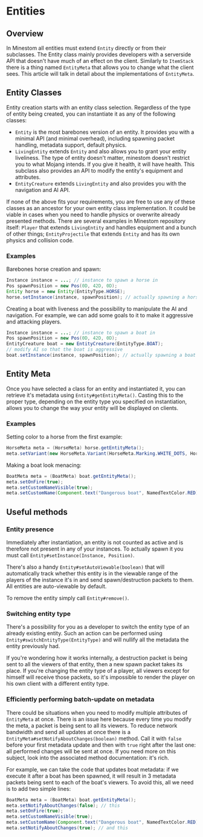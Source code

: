 # Entities

## Overview

In Minestom all entities must extend `Entity` directly or from their subclasses. The Entity class mainly provides developers with a serverside API that doesn't have much of an effect on the client. Similarly to `ItemStack` there is a thing named `EntityMeta` that allows you to change what the client sees. This article will talk in detail about the implementations of `EntityMeta`.

## Entity Classes

Entity creation starts with an entity class selection. Regardless of the type of entity being created, you can instantiate it as any of the following classes:

* `Entity` is the most barebones version of an entity. It provides you with a minimal API (and minimal overhead), including spawning packet handling, metadata support, default physics.
* `LivingEntity` extends `Entity` and also allows you to grant your entity liveliness. The type of entity doesn't matter, minestom doesn't restrict you to what Mojang intends. If you give it health, it will have health. This subclass also provides an API to modify the entity's equipment and attributes.
* `EntityCreature` extends `LivingEntity` and also provides you with the navigation and AI API.

If none of the above fits your requirements, you are free to use any of these classes as an ancestor for your own entity class implementation. It could be viable in cases when you need to handle physics or overwrite already presented methods. There are several examples in Minestom repository itself: `Player` that extends `LivingEntity` and handles equipment and a bunch of other things; `EntityProjectile` that extends `Entity` and has its own physics and collision code.

### Examples

Barebones horse creation and spawn:

```java
Instance instance = ...; // instance to spawn a horse in
Pos spawnPosition = new Pos(0D, 42D, 0D);
Entity horse = new Entity(EntityType.HORSE);
horse.setInstance(instance, spawnPosition); // actually spawning a horse
```

Creating a boat with liveness and the possibility to manipulate the AI and navigation. For example, we can add some goals to it to make it aggressive and attacking players.

```java
Instance instance = ...; // instance to spawn a boat in
Pos spawnPosition = new Pos(0D, 42D, 0D);
EntityCreature boat = new EntityCreature(EntityType.BOAT);
// modify AI so that the boat is aggressive
boat.setInstance(instance, spawnPosition); // actually spawning a boat
```

## Entity Meta

Once you have selected a class for an entity and instantiated it, you can retrieve it's metadata using `Entity#getEntityMeta()`. Casting this to the proper type, depending on the entity type you specified on instantiation, allows you to change the way your entity will be displayed on clients.

### Examples

Setting color to a horse from the first example:

```java
HorseMeta meta = (HorseMeta) horse.getEntityMeta();
meta.setVariant(new HorseMeta.Variant(HorseMeta.Marking.WHITE_DOTS, HorseMeta.Color.CREAMY));
```

Making a boat look menacing:

```java
BoatMeta meta = (BoatMeta) boat.getEntityMeta();
meta.setOnFire(true);
meta.setCustomNameVisible(true);
meta.setCustomName(Component.text("Dangerous boat", NamedTextColor.RED));
```

## Useful methods

### Entity presence

Immediately after instantiation, an entity is not counted as active and is therefore not present in any of your instances. To actually spawn it you must call `Entity#setInstance(Instance, Position)`.

There's also a handy `Entity#setAutoViewable(boolean)` that will automatically track whether this entity is in the viewable range of the players of the instance it's in and send spawn/destruction packets to them. All entities are auto-viewable by default.

To remove the entity simply call `Entity#remove()`.

### Switching entity type

There's a possibility for you as a developer to switch the entity type of an already existing entity. Such an action can be performed using `Entity#switchEntityType(EntityType)` and will nullify all the metadata the entity previously had.

If you're wondering how it works internally, a destruction packet is being sent to all the viewers of that entity, then a new spawn packet takes its place. If you're changing the entity type of a player, all viewers except for himself will receive those packets, so it's impossible to render the player on his own client with a different entity type.

### Efficiently performing batch-update on metadata

There could be situations when you need to modify multiple attributes of `EntityMeta` at once. There is an issue here because every time you modify the meta, a packet is being sent to all its viewers. To reduce network bandwidth and send all updates at once there is a `EntityMeta#setNotifyAboutChanges(boolean)` method. Call it with `false` before your first metadata update and then with `true` right after the last one: all performed changes will be sent at once. If you need more on this subject, look into the associated method documentation: it's rich.

For example, we can take the code that updates boat metadata: if we execute it after a boat has been spawned, it will result in 3 metadata packets being sent to each of the boat's viewers. To avoid this, all we need is to add two simple lines:

```java
BoatMeta meta = (BoatMeta) boat.getEntityMeta();
meta.setNotifyAboutChanges(false); // this
meta.setOnFire(true);
meta.setCustomNameVisible(true);
meta.setCustomName(Component.text("Dangerous boat", NamedTextColor.RED));
meta.setNotifyAboutChanges(true); // and this
```
